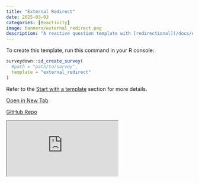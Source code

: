 ```yaml
---
title: "External Redirect"
date: 2025-03-03
categories: [Reactivity]
image: banners/external_redirect.png
description: "A reactive question template with [redirectional](/docs/external-redirect.html#reactive-redirect) links, accepting URL parameters."
---
```


To create this template, run this command in your R console:

```r
surveydown::sd_create_survey(
  #path = "path/to/survey",
  template = "external_redirect"
)
```

Refer to the [Start with a template](/docs/getting-started.html#start-with-a-template) section for more details.

::: {.d-flex .justify-content-center .flex-wrap .text-center}

[<i class="fas fa-external-link-alt"></i> Open in New Tab](https://surveydown.shinyapps.io/external_redirect/){.template-button .m-1 style="width: 200px;"}

[<i class="fab fa-github"></i> GitHub Repo](https://github.com/surveydown-dev/template_external_redirect){.template-button .m-1 style="width: 200px;"}

:::

<div class="template-iframe-container">
<iframe src="https://surveydown.shinyapps.io/external_redirect/" class="template-iframe"></iframe>
</div>

